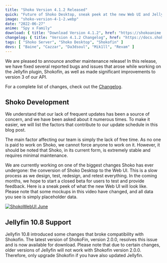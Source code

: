 ```yaml
---
title: "Shoko Version 4.1.2 Released"
quick: "Future of Shoko Desktop, sneak peek at the new Web UI and Jellyfin 10.8 support."
image: "shoko-version-4-1-2.webp"
date: "2022-06-27"
anime: "Spy x Family"
download: { title: "Download Version 4.1.2", href: "https://shokoanime.com/downloads/" }
changelog: { title: "Version 4.1.2 Changelog", href: "https://docs.shokoanime.com/changelog/" }
tags: [ "Shoko Server", "Shoko Desktop", "Shokofin" ]
devs: [ "Baine", "Cazzar", "Da3dsoul", "Mik1ll", "Revam" ]
---
```


We are pleased to announce another maintenance release! In this release, we have fixed several reported bugs and issues
that arose while working on the Jellyfin plugin, Shokofin, as well as made significant improvements to version 3 of our
API.

For a complete list of changes, check out the [Changelog](https://docs.shokoanime.com/changelog/).

## Shoko Development

We understand that our lack of frequent updates has been a source of concern, and we have been asked about it numerous
times. To make it easier, we will list the factors that contribute to our update schedule in this blog post.

The main factor affecting our team is simply the lack of free time. As no one is paid to work on Shoko, we cannot force
anyone to work on it. However, it should be noted that Shoko, in its current form, is extremely stable and requires
minimal maintenance.

We are currently working on one of the biggest changes Shoko has ever undergone: the conversion of Shoko Desktop to the
Web UI. This is a slow process as we design, test, redesign, and retest everything. In the coming months, we hope to
start a closed beta for users to test and provide feedback. Here is a sneak peek of what the new Web UI will look like.
Please note that some mockups in this video have changed, and all data you see is simply placeholder data.

[![ShokoWebUI June](/images/blog/shoko-version-4-1-2-video-thumb.webp)](http://shokoanime.com/files/videos/ShokoWebUI-June.mp4)

## Jellyfin 10.8 Support

Jellyfin 10.8 introduced some changes that broke compatibility with Shokofin. The latest version of ShokoFin, version
2.0.0, resolves this issue and is now available for download. Please note that due to certain changes, older versions of
Jellyfin will not work with Shokofin version 2.0.0. Therefore, only upgrade Shokofin if you have also updated Jellyfin.

